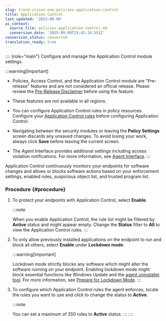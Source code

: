 ```yaml
---
slug: trend-vision-one-policies-application-control
title: Application Control
last_updated: '2025-09-08'
ai_context:
  source_file: policies-application-control.md
  conversion_date: '2025-09-08T23:42:14.551Z'
conversion_status: converted
translation_ready: true
---
```


:::: {role="main"}
Configure and manage the Application Control module settings.

:::warning[Important]

- Policies, Access Control, and the Application Control module are "Pre-release" features and are not considered an official release. Please review the [Pre-Release Disclaimer](pre-release-disclaimer.mdx) before using the feature.

- These features are not available in all regions.

- You can configure Application Control rules in policy resources. Configure your [Application Control rules](resources-application-control-rules.mdx) before configuring Application Control.

- Navigating between the security modules or leaving the **Policy Settings** screen discards any unsaved changes. To avoid losing your work, always click **Save** before leaving the current screen.

- The Agent Interface provides additional settings including access violation notifications. For more information, see [Agent Interface](policies-agent-interface.mdx).
:::

Application Control continuously monitors your endpoints for software changes and allows or blocks software actions based on your enforcement settings, enabled rules, suspicious object list, and trusted program list.

### Procedure {#procedure}

1.  To protect your endpoints with Application Control, select **Enable**.

    :::note

    When you enable Application Control, the rule list might be filtered by **Active** status and might appear empty. Change the **Status** filter to **All** to view the Application Control rules.
    :::

2.  To only allow previously installed applications on the endpoint to run and block all others, select **Enable** under **Lockdown mode**.

    :::warning[Important]

    Lockdown mode strictly blocks any software which might alter the software running on your endpoint. Enabling lockdown mode might block essential functions like Windows Update and the [agent uninstaller tool](uninstalling-agents.mdx). For more information, see [Prepare for Lockdown Mode](lockdown-mode.mdx).
    :::

3.  To configure which Application Control rules the agent enforces, locate the rules you want to use and click to change the status to **Active**.

    :::note

    You can set a maximum of 350 rules to **Active** status.
    :::
::::
